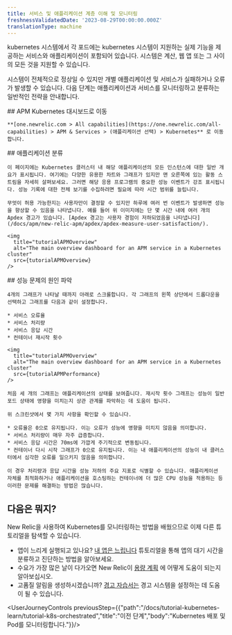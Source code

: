 ```yaml
---
title: 서비스 및 애플리케이션 계층 이해 및 모니터링
freshnessValidatedDate: '2023-08-29T00:00:00.000Z'
translationType: machine
---
```




kubernetes 시스템에서 각 포드에는 kubernetes 시스템이 지원하는 실제 기능을 제공하는 서비스와 애플리케이션이 포함되어 있습니다. 시스템은 계산, 웹 앱 또는 그 사이의 모든 것을 지원할 수 있습니다.

시스템이 전체적으로 정상일 수 있지만 개별 애플리케이션 및 서비스가 실패하거나 오류가 발생할 수 있습니다. 다음 단계는 애플리케이션과 서비스를 모니터링하고 분류하는 일반적인 전략을 안내합니다.

<Steps>
  <Step>
    ## APM Kubernetes 대시보드로 이동

    **[one.newrelic.com > All capabilities](https://one.newrelic.com/all-capabilities) > APM & Services > (애플리케이션 선택) > Kubernetes** 로 이동합니다.  

  </Step>

  <Step>
    ## 애플리케이션 분류

    이 페이지에는 Kubernetes 클러스터 내 해당 애플리케이션의 모든 인스턴스에 대한 일반 개요가 표시됩니다. 여기에는 다양한 유용한 차트와 그래프가 있지만 맨 오른쪽에 있는 활동 스트림을 자세히 살펴보세요. 그러면 해당 응용 프로그램의 중요한 성능 이벤트가 강조 표시됩니다. 성능 기록에 대한 전체 보기를 수집하려면 필요에 따라 시간 범위를 늘립니다.

    무엇이 허용 가능한지는 사용자만이 결정할 수 있지만 하루에 여러 번 이벤트가 발생하면 성능을 향상할 수 있음을 나타냅니다. 예를 들어 위 이미지에는 단 몇 시간 내에 여러 개의 Apdex 경고가 있습니다. [Apdex 경고는 사용자 경험이 저하되었음을 나타냅니다](/docs/apm/new-relic-apm/apdex/apdex-measure-user-satisfaction/).

    <img
      title="tutorialAPMOverview"
      alt="The main overview dashboard for an APM service in a Kubernetes cluster"
      src={tutorialAPMOverview}
    />
  </Step>

  <Step>
    ## 성능 문제의 원인 파악

    4개의 그래프가 나타날 때까지 아래로 스크롤합니다. 각 그래프의 왼쪽 상단에서 드롭다운을 선택하고 그래프를 다음과 같이 설정합니다.

    * 서비스 오류율
    * 서비스 처리량
    * 서비스 응답 시간
    * 컨테이너 재시작 횟수

    <img
      title="tutorialAPMOverview"
      alt="The main overview dashboard for an APM service in a Kubernetes cluster"
      src={tutorialAPMPerformance}
    />

    처음 세 개의 그래프는 애플리케이션의 상태를 보여줍니다. 재시작 횟수 그래프는 성능이 일반 포드 상태에 영향을 미치는지 상관 관계를 파악하는 데 도움이 됩니다.

    위 스크린샷에서 몇 가지 사항을 확인할 수 있습니다.

    * 오류율은 0으로 유지됩니다. 이는 오류가 성능에 영향을 미치지 않음을 의미합니다.
    * 서비스 처리량이 매우 자주 급증합니다.
    * 서비스 응답 시간은 70ms에 가깝게 주기적으로 변동됩니다.
    * 컨테이너 다시 시작 그래프가 0으로 유지됩니다. 이는 내 애플리케이션의 성능이 내 클러스터에서 심각한 오류를 일으키지 않음을 의미합니다.

    이 경우 처리량과 응답 시간을 성능 저하의 주요 지표로 식별할 수 있습니다. 애플리케이션 자체를 최적화하거나 애플리케이션을 호스팅하는 컨테이너에 더 많은 CPU 성능을 적용하는 등 이러한 문제를 해결하는 방법은 많습니다.
  </Step>
</Steps>

## 다음은 뭐지?

New Relic을 사용하여 Kubernetes를 모니터링하는 방법을 배웠으므로 이제 다른 튜토리얼을 탐색할 수 있습니다.

* 앱이 느리게 실행되고 있나요? [내 앱은 느립니다](/docs/tutorial-app-slow/root-causes) 튜토리얼을 통해 앱의 대기 시간을 분류하고 진단하는 방법을 알아보세요.
* 수요가 가장 많은 날이 다가오면 New Relic이 [용량 계획](/docs/tutorial-peak-demand/get-started) 에 어떻게 도움이 되는지 알아보십시오.
* 고품질 알림을 생성하시겠습니까? [경고 자습서는](/docs/tutorial-create-alerts/create-new-relic-alerts/) 경고 시스템을 설정하는 데 도움이 될 수 있습니다.

<UserJourneyControls previousStep={{"path":"/docs/tutorial-kubernetes-learn/tutorial-k8s-orchestrated","title":"이전 단계","body":"Kubernetes 배포 및 Pod를 모니터링합니다."}}/>